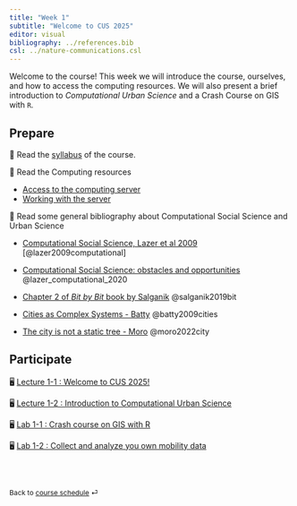 ```yaml
---
title: "Week 1"
subtitle: "Welcome to CUS 2025"
editor: visual
bibliography: ../references.bib
csl: ../nature-communications.csl
---
```


Welcome to the course! This week we will introduce the course, ourselves, and how to access the computing resources. We will also present a brief introduction to *Computational Urban Science* and a Crash Course on GIS with `R`.

## Prepare

📖 Read the [syllabus](/course-syllabus.html) of the course.

📖 Read the Computing resources

-   [Access to the computing server](/computing-access.html)
-   [Working with the server](/computing-working.html)

📖 Read some general bibliography about Computational Social Science and Urban Science

-   [Computational Social Science, Lazer et al 2009](/pdfs/ComputationalSocialScience.pdf) [@lazer2009computational]

-   [Computational Social Science: obstacles and opportunities](/pdfs/ComputationalSocialScience2.pdf) @lazer_computational_2020

-   [Chapter 2 of *Bit by Bit* book by Salganik](/pdfs/BitbyBit.pdf) @salganik2019bit

-   [Cities as Complex Systems - Batty](/pdfs/Cities_Complex_Systems_Batty_2008.pdf) @batty2009cities

-   [The city is not a static tree - Moro](/pdfs/city-not-a-static-tree.pdf) @moro2022city

## Participate

🖥️ [Lecture 1-1 : Welcome to CUS 2025!](/slides/lec-1-1.html)

🖥️ [Lecture 1-2 : Introduction to Computational Urban Science](/slides/lec-1-2.html)

🖥️ [Lab 1-1 : Crash course on GIS with R](/labs/lab-1-1.html)

🖥️ [Lab 1-2 : Collect and analyze you own mobility data](/labs/lab-1-2.html)


<br><br>

::: {style="font-size: 0.875em;"}
Back to [course schedule](/) ⏎
:::
